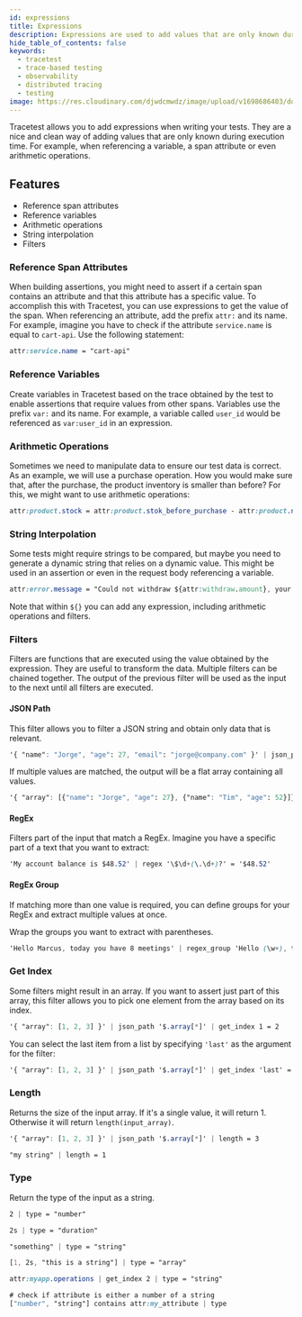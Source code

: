 ```yaml
---
id: expressions
title: Expressions
description: Expressions are used to add values that are only known during execution time. Build integration and end-to-end tests with OpenTelemetry traces with Tracetest.
hide_table_of_contents: false
keywords:
  - tracetest
  - trace-based testing
  - observability
  - distributed tracing
  - testing
image: https://res.cloudinary.com/djwdcmwdz/image/upload/v1698686403/docs/Blog_Thumbnail_14_rsvkmo.jpg
---
```


Tracetest allows you to add expressions when writing your tests. They are a nice and clean way of adding values that are only known during execution time. For example, when referencing a variable, a span attribute or even arithmetic operations.

## Features

* Reference span attributes
* Reference variables
* Arithmetic operations
* String interpolation
* Filters

### Reference Span Attributes

When building assertions, you might need to assert if a certain span contains an attribute and that this attribute has a specific value. To accomplish this with Tracetest, you can use expressions to get the value of the span. When referencing an attribute, add the prefix `attr:` and its name. For example, imagine you have to check if the attribute `service.name` is equal to `cart-api`. Use the following statement:

```css
attr:service.name = "cart-api"
```

### Reference Variables

Create variables in Tracetest based on the trace obtained by the test to enable assertions that require values from other spans. Variables use the prefix `var:` and its name. For example, a variable called `user_id` would be referenced as `var:user_id` in an expression.

### Arithmetic Operations

Sometimes we need to manipulate data to ensure our test data is correct. As an example, we will use a purchase operation. How you would make sure that, after the purchase, the product inventory is smaller than before? For this, we might want to use arithmetic operations:

```css
attr:product.stock = attr:product.stok_before_purchase - attr:product.number_bought_items
```

### String Interpolation

Some tests might require strings to be compared, but maybe you need to generate a dynamic string that relies on a dynamic value. This might be used in an assertion or even in the request body referencing a variable.

```css
attr:error.message = "Could not withdraw ${attr:withdraw.amount}, your balance is insufficient."
```

Note that within `${}` you can add any expression, including arithmetic operations and filters.

### Filters

Filters are functions that are executed using the value obtained by the expression. They are useful to transform the data. Multiple filters can be chained together. The output of the previous filter will be used as the input to the next until all filters are executed.

#### JSON Path
This filter allows you to filter a JSON string and obtain only data that is relevant.

```css
'{ "name": "Jorge", "age": 27, "email": "jorge@company.com" }' | json_path '.age' = 27
```

If multiple values are matched, the output will be a flat array containing all values.

```css
'{ "array": [{"name": "Jorge", "age": 27}, {"name": "Tim", "age": 52}]}' | json_path '$.array[*]..["name", "age"] = '["Jorge", 27, "Tim", 52]'
```

#### RegEx
Filters part of the input that match a RegEx. Imagine you have a specific part of a text that you want to extract:

```css
'My account balance is $48.52' | regex '\$\d+(\.\d+)?' = '$48.52'
```

#### RegEx Group
If matching more than one value is required, you can define groups for your RegEx and extract multiple values at once.

Wrap the groups you want to extract with parentheses.

```css
'Hello Marcus, today you have 8 meetings' | regex_group 'Hello (\w+), today you have (\d+) meetings' = '["Marcus", 8]'
```

### Get Index

Some filters might result in an array. If you want to assert just part of this array, this filter allows you to pick one element from the array based on its index.

```css
'{ "array": [1, 2, 3] }' | json_path '$.array[*]' | get_index 1 = 2
```

You can select the last item from a list by specifying `'last'` as the argument for the filter:

```css
'{ "array": [1, 2, 3] }' | json_path '$.array[*]' | get_index 'last' = 3
```

### Length

Returns the size of the input array. If it's a single value, it will return 1. Otherwise it will return `length(input_array)`.

```css
'{ "array": [1, 2, 3] }' | json_path '$.array[*]' | length = 3
```

```css
"my string" | length = 1
```

### Type

Return the type of the input as a string.

```css
2 | type = "number"
```

```css
2s | type = "duration"
```

```css
"something" | type = "string"
```

```css
[1, 2s, "this is a string"] | type = "array"
```

```css
attr:myapp.operations | get_index 2 | type = "string"
```

```css
# check if attribute is either a number of a string
["number", "string"] contains attr:my_attribute | type
```
